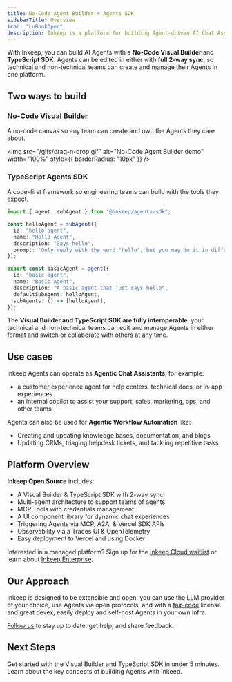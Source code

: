 ```yaml
---
title: No-Code Agent Builder + Agents SDK
sidebarTitle: Overview
icon: "LuBookOpen"
description: Inkeep is a platform for building Agent-driven AI Chat Assistants and AI Workflows.
---
```


With Inkeep, you can build AI Agents with a **No-Code Visual Builder** and **TypeScript SDK**. Agents can be edited in either with **full 2-way sync**, so technical and non-technical teams can create and manage their Agents in one platform.

## Two ways to build

### No-Code Visual Builder

A no-code canvas so any team can create and own the Agents they care about. 

<img
  src="/gifs/drag-n-drop.gif"
  alt="No-Code Agent Builder demo"
  width="100%"
  style={{ borderRadius: "10px" }}
/>

### TypeScript Agents SDK

A code-first framework so engineering teams can build with the tools they expect.

   ```typescript
   import { agent, subAgent } from "@inkeep/agents-sdk";

   const helloAgent = subAgent({
     id: "hello-agent",
     name: "Hello Agent",
     description: "Says hello",
     prompt: 'Only reply with the word "hello", but you may do it in different variations like h3110, h3110w0rld, h3110w0rld! etc...',
   });

   export const basicAgent = agent({
     id: "basic-agent",
     name: "Basic Agent",
     description: "A basic agent that just says hello",
     defaultSubAgent: helloAgent,
     subAgents: () => [helloAgent],
   });
   ```

The **Visual Builder and TypeScript SDK are fully interoperable**: your technical and non-technical teams can edit and manage Agents in either format and switch or collaborate with others at any time.

## Use cases
Inkeep Agents can operate as **Agentic Chat Assistants**, for example:
- a customer experience agent for help centers, technical docs, or in-app experiences
- an internal copilot to assist your support, sales, marketing, ops, and other teams

Agents can also be used for **Agentic Workflow Automation** like:
- Creating and updating knowledge bases, documentation, and blogs
- Updating CRMs, triaging helpdesk tickets, and tackling repetitive tasks

## Platform Overview

**Inkeep Open Source** includes:
- A Visual Builder & TypeScript SDK with 2-way sync
- Multi-agent architecture to support teams of agents
- MCP Tools with credentials management
- A UI component library for dynamic chat experiences
- Triggering Agents via MCP, A2A, & Vercel SDK APIs
- Observability via a Traces UI & OpenTelemetry
- Easy deployment to Vercel and using Docker

Interested in a managed platform? Sign up for the [Inkeep Cloud waitlist](https://inkeep.com/cloud-waitlist) or learn about [Inkeep Enterprise](https://inkeep.com/enterprise).

## Our Approach

Inkeep is designed to be extensible and open: you can use the LLM provider of your choice, use Agents via open protocols, and with a [fair-code](/community/license) license and great devex, easily deploy and self-host Agents in your own infra.

[Follow us](https://docs.inkeep.com/community/inkeep-community) to stay up to date, get help, and share feedback.

## Next Steps

<Cards>
  <Card title="Follow the Quick Start" icon="LuZap" href="/get-started/quick-start">
    Get started with the Visual Builder and TypeScript SDK in under 5 minutes.
  </Card>
  <Card title="Conceptual Overview" icon="LuLightbulb" href="/concepts">
    Learn about the key concepts of building Agents with Inkeep.
  </Card>
</Cards>
